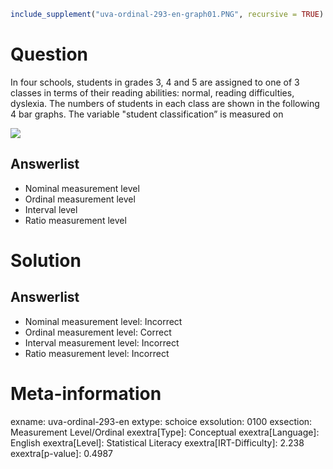 ```r
include_supplement("uva-ordinal-293-en-graph01.PNG", recursive = TRUE)
```

Question
========

In four schools, students in grades 3, 4 and 5 are assigned to one of 3 classes in terms of their reading abilities: normal, reading difficulties, dyslexia. The numbers of students in each class are shown in the following 4 bar graphs. The variable \"student classification" is measured on

![](uva-ordinal-293-en-graph01.PNG)

Answerlist
----------

* Nominal measurement level
* Ordinal measurement level
* Interval level
* Ratio measurement level

Solution
========

Answerlist
----------

* Nominal measurement level: Incorrect
* Ordinal measurement level: Correct
* Interval measurement level: Incorrect
* Ratio measurement level: Incorrect

Meta-information
================
exname: uva-ordinal-293-en
extype: schoice
exsolution: 0100
exsection: Measurement Level/Ordinal
exextra[Type]: Conceptual
exextra[Language]: English
exextra[Level]: Statistical Literacy
exextra[IRT-Difficulty]: 2.238
exextra[p-value]: 0.4987
